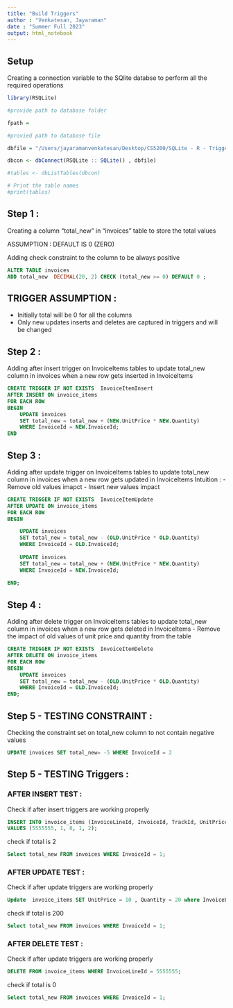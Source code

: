```yaml
---
title: "Build Triggers"
author : "Venkatesan, Jayaraman" 
date : "Summer Full 2023"
output: html_notebook
---
```


## Setup

Creating a connection variable to the SQlite databse to perform all the required
operations

```r
library(RSQLite)

#provide path to database folder

fpath = 

#provied path to database file

dbfile = "/Users/jayaramanvenkatesan/Desktop/CS5200/SQLite - R - Triggers/MediaDB.db"

dbcon <- dbConnect(RSQLite :: SQLite() , dbfile)

#tables <- dbListTables(dbcon)

# Print the table names
#print(tables)


```


## Step 1 :
Creating a column "total_new" in "invoices" table to store the total values

ASSUMPTION : DEFAULT IS 0 (ZERO)

Adding check constraint to the column to be always positive

```sql
ALTER TABLE invoices
ADD total_new  DECIMAL(20, 2) CHECK (total_new >= 0) DEFAULT 0 ;
```


## TRIGGER ASSUMPTION : 
- Initially total will be 0 for all the columns
- Only new updates inserts and deletes are captured in triggers and will be 
changed

## Step 2 :

Adding after insert trigger on InvoiceItems tables to update total_new column in 
invoices when a new row gets inserted in InvoiceItems
```sql
CREATE TRIGGER IF NOT EXISTS  InvoiceItemInsert
AFTER INSERT ON invoice_items
FOR EACH ROW
BEGIN
    UPDATE invoices
    SET total_new = total_new + (NEW.UnitPrice * NEW.Quantity)
    WHERE InvoiceId = NEW.InvoiceId;
END
```


## Step 3 :

Adding after update trigger on InvoiceItems tables to update total_new column in 
invoices when a new row gets updated in InvoiceItems
Intuition : 
- Remove old values imapct
- Insert new values impact
```sql
CREATE TRIGGER IF NOT EXISTS  InvoiceItemUpdate
AFTER UPDATE ON invoice_items
FOR EACH ROW
BEGIN

    UPDATE invoices
    SET total_new = total_new - (OLD.UnitPrice * OLD.Quantity)
    WHERE InvoiceId = OLD.InvoiceId;
    
    UPDATE invoices
    SET total_new = total_new + (NEW.UnitPrice * NEW.Quantity)
    WHERE InvoiceId = NEW.InvoiceId;
    
END;
```


## Step 4 :

Adding after delete trigger on InvoiceItems tables to update total_new column in 
invoices when a new row gets deleted in InvoiceItems
- Remove the impact of old values of unit price and quantity from the table
```sql
CREATE TRIGGER IF NOT EXISTS  InvoiceItemDelete
AFTER DELETE ON invoice_items
FOR EACH ROW
BEGIN
    UPDATE invoices
    SET total_new = total_new - (OLD.UnitPrice * OLD.Quantity)
    WHERE InvoiceId = OLD.InvoiceId;
END;
```


## Step 5 - TESTING CONSTRAINT :

Checking the constraint set on total_new column to not contain negative values
```sql
UPDATE invoices SET total_new= -5 WHERE InvoiceId = 2
```


## Step 5 - TESTING Triggers :

### AFTER INSERT TEST : 

Check if after insert triggers are working properly
```sql
INSERT INTO invoice_items (InvoiceLineId, InvoiceId, TrackId, UnitPrice, Quantity)
VALUES (5555555, 1, 8, 1, 2);
```

check if total is 2
```sql
Select total_new FROM invoices WHERE InvoiceId = 1;
```


### AFTER UPDATE TEST : 
Check if after update triggers are working properly
```sql
Update  invoice_items SET UnitPrice = 10 , Quantity = 20 where InvoiceLineId = 5555555;
```

check if total is 200
```sql
Select total_new FROM invoices WHERE InvoiceId = 1;
```


### AFTER DELETE TEST : 
Check if after update triggers are working properly
```sql
DELETE FROM invoice_items WHERE InvoiceLineId = 5555555;
```

check if total is 0
```sql
Select total_new FROM invoices WHERE InvoiceId = 1;
```